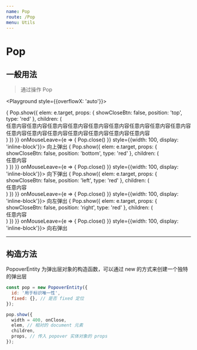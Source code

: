 ```yaml
---
name: Pop
route: /Pop
menu: Utils
---
```



# Pop

## 一般用法

> 通过操作 Pop

<PropsTable of={Popover} />

<Playground style={{overflowX: 'auto'}}>
  <div className="layout j-c-b" style={{width: '110%'}}>
    <span className="mr10" onMouseEnter={e => {
      Pop.show({
        elem: e.target,
        props: {
          showCloseBtn: false,
          position: 'top',
          type: 'red'
        },
        children: (
          <div className="p10">任意内容任意内容任意内容任意内容任意内容任意内容任意内容任意内容任意内容任意内容任意内容任意内容任意内容任意内容任意内容任意内容</div>
        )
      })
    }} onMouseLeave={e => {
      Pop.close()
    }} style={{width: 100, display: 'inline-block'}}>
      向上弹出
    </span>
    <span className="mr10" onMouseEnter={e => {
      Pop.show({
        elem: e.target,
        props: {
          showCloseBtn: false,
          position: 'bottom',
          type: 'red'
        },
        children: (
          <div className="p10">任意内容</div>
        )
      })
    }} onMouseLeave={e => {
      Pop.close()
    }} style={{width: 100, display: 'inline-block'}}>
      向下弹出
    </span>
    <span className="mr10" onMouseEnter={e => {
      Pop.show({
        elem: e.target,
        props: {
          showCloseBtn: false,
          position: 'left',
          type: 'red'
        },
        children: (
          <div className="p10">任意内容</div>
        )
      })
    }} onMouseLeave={e => {
      Pop.close()
    }} style={{width: 100, display: 'inline-block'}}>
      向左弹出
    </span>
    <span className="mr10" onMouseEnter={e => {
      Pop.show({
        elem: e.target,
        props: {
          showCloseBtn: false,
          position: 'right',
          type: 'red'
        },
        children: (
          <div className="p10">任意内容</div>
        )
      })
    }} onMouseLeave={e => {
      Pop.close()
    }} style={{width: 100, display: 'inline-block'}}>
      向右弹出
    </span>
  </div>
</Playground>

-------

## 构造方法

PopoverEntity 为弹出层对象的构造函数，可以通过 new 的方式来创建一个独特的弹出层

```js static
const pop = new PopoverEntity({
  id: '用于标识唯一性',
  fixed: {}, // 是否 fixed 定位
});

pop.show({
  width = 400, onClose,
  elem, // 相对的 document 元素
  children,
  props, // 传入 popover 实体对象的 props
});
```
